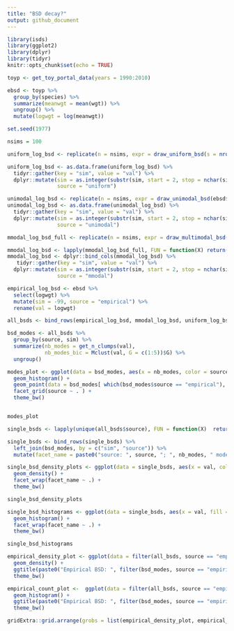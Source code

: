 ```yaml
---
title: "BSD decay?"
output: github_document
---
```


```r
library(isds)
library(ggplot2)
library(dplyr)
library(tidyr)
knitr::opts_chunk$set(echo = TRUE)

toyp <- get_toy_portal_data(years = 1990:2010)
```

```r
ebsd <- toyp %>%
  group_by(species) %>%
  summarize(meanwgt = mean(wgt)) %>%
  ungroup() %>%
  mutate(logwgt = log(meanwgt))

set.seed(1977)

nsims = 100

uniform_log_bsd <- replicate(n = nsims, expr = draw_uniform_bsd(s = nrow(ebsd), min =  min(ebsd$logwgt), max =max(ebsd$logwgt)))

uniform_log_bsd <- as.data.frame(uniform_log_bsd) %>%
  tidyr::gather(key = "sim", value = "val") %>%
  dplyr::mutate(sim = as.integer(substr(sim, start = 2, stop = nchar(sim))),
                source = "uniform")

unimodal_log_bsd <- replicate(n = nsims, expr = draw_unimodal_bsd(ebsd$logwgt))
unimodal_log_bsd <- as.data.frame(unimodal_log_bsd) %>%
  tidyr::gather(key = "sim", value = "val") %>%
  dplyr::mutate(sim = as.integer(substr(sim, start = 2, stop = nchar(sim))),
                source = "unimodal")

mmodal_log_bsd_full <- replicate(n = nsims, expr = draw_multimodal_bsd(emp_vector = ebsd$logwgt, min_mode_gap = .5, min_sd_coeff = .2, max_sd_coeff = .2), simplify = F)

mmodal_log_bsd <- lapply(mmodal_log_bsd_full, FUN = function(X) return(X$bsd))
mmodal_log_bsd <- dplyr::bind_cols(mmodal_log_bsd) %>%
   tidyr::gather(key = "sim", value = "val") %>%
  dplyr::mutate(sim = as.integer(substr(sim, start = 2, stop = nchar(sim))),
                source = "mmodal")

empirical_log_bsd <- ebsd %>%
  select(logwgt) %>%
  mutate(sim = -99, source = "empirical") %>%
  rename(val = logwgt)

all_bsds <- bind_rows(empirical_log_bsd, mmodal_log_bsd, uniform_log_bsd, unimodal_log_bsd)


```

```r
bsd_modes <- all_bsds %>%
  group_by(source, sim) %>%
  summarize(nb_modes = get_n_clumps(val),
            nb_modes_bic = Mclust(val, G = c(1:5))$G) %>%
  ungroup()

```
```r

modes_plot <- ggplot(data = bsd_modes, aes(x = nb_modes, color = source, fill = source)) +
  geom_histogram() +
  geom_point(data = bsd_modes[ which(bsd_modes$source == "empirical"), ], aes (x = nb_modes, y = nsims / 4), shape = 8, size = 3) + 
  facet_grid(source ~ . ) +
  theme_bw()


modes_plot

```


```r

single_bsds <- lapply(unique(all_bsds$source), FUN = function(X)  return(filter(all_bsds, sim == sample.int(n = nsims, size = 1), source == X)))

single_bsds <- bind_rows(single_bsds) %>%
  left_join(bsd_modes, by = c("sim", "source")) %>%
  mutate(facet_name = paste0("source: ", source, "; ", nb_modes, " mode(s); ", nb_modes_bic, " mode(s) w BIC"))

single_bsd_density_plots <- ggplot(data = single_bsds, aes(x = val, color = source)) +
  geom_density() + 
  facet_wrap(facet_name ~ .) +
  theme_bw()

single_bsd_density_plots

single_bsd_histograms <- ggplot(data = single_bsds, aes(x = val, fill = source, color = source)) +
  geom_histogram() + 
  facet_wrap(facet_name ~ .) +
  theme_bw()

single_bsd_histograms

empirical_density_plot <- ggplot(data = filter(all_bsds, source == "empirical"), aes (x = val)) +
  geom_density() +
  ggtitle(paste0("Empirical BSD: ", filter(bsd_modes, source == "empirical")$nb_modes, " mode(s)")) +
  theme_bw()

empirical_count_plot <-  ggplot(data = filter(all_bsds, source == "empirical"), aes (x = val)) +
  geom_histogram() +
  ggtitle(paste0("Empirical BSD: ", filter(bsd_modes, source == "empirical")$nb_modes, " mode(s)")) +
  theme_bw()

gridExtra::grid.arrange(grobs = list(empirical_density_plot, empirical_count_plot), nrow = 1)

```
